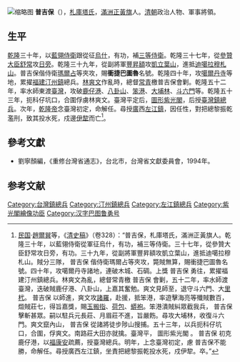 [[File:普吉保.jpg|缩略图]]
'''普吉保'''（{{bd|？||1800||catIdx=P普}}），[[札庫塔氏|札庫塔氏]]，[[滿洲|滿洲]][[正黃旗|正黃旗]]人。[[清朝|清朝]]政治人物、軍事將領。

==生平 ==
[[乾隆|乾隆]]三十年，以[[藍翎侍衛|藍翎侍衛]]跟從征[[烏什|烏什]]，有功，補[[三等侍衛|三等侍衛]]。乾隆三十七年，從[[參贊大臣|參贊大臣]][[舒常|舒常]]攻[[日旁|日旁]]。乾隆三十九年，從副將軍[[豐昇額|豐昇額]]攻[[凱立葉山|凱立葉山]]，進抵[[迪噶拉穆札山|迪噶拉穆札山]]。普吉保偕侍衛[[瑪爾占|瑪爾占]]等夾攻，賜'''衝捷巴圖魯'''名號。乾隆四十年，攻[[噶爾丹寺|噶爾丹寺]]等地，累擢[[福建|福建]][[汀州鎮|汀州鎮]]總兵。[[林爽文|林爽文]]作亂時，總督[[常青_(清朝)|常青]]檄普吉保會剿。乾隆五十二年，率水師東渡[[臺灣|臺灣]]，攻破[[鹿港鎮|鹿仔港]]、[[八卦山_(彰化縣)|八卦山]]、[[笨港|笨港]]、[[大埔林|大埔林]]、[[斗六市|斗六門]]等。乾隆五十三年，扼科仔坑口，合圍俘虜林爽文。臺灣平定后，[[紫光閣功臣像|圖形紫光閣]]，后授[[臺灣鎮總兵|臺灣鎮總兵]]。次年，[[乾隆帝|乾隆帝]]念臺灣初定，命解任。尋授[[廣|廣]]西[[左江鎮|左江鎮]]，因任性，對把總黎振乾濫刑，致其投水死，戍邊[[伊犂|伊犂]]而亡<ref>[[中華民國|民国]]·[[趙爾巽|趙爾巽]]等，《[[清史稿|清史稿]]》（卷328）：“普吉保，札庫塔氏，滿洲正黃旗人。乾隆三十年，以藍翎侍衛從軍征烏什，有功，補三等侍衛。三十七年，從參贊大臣舒常攻日旁，有功。三十九年，從副將軍豐昇額攻凱立葉山，進抵迪噶拉穆札山。賊分三隊， 普吉保 偕侍衛瑪爾占等夾攻，斃賊無算，賜衝捷巴圖魯名號。四十年，攻噶爾丹寺諸地，連破木城、石碉。上獎 普吉保 勇往，累擢福建汀州鎮總兵。林爽文為亂，總督常青檄 普吉保 會剿，五十二年，率水師渡臺灣，迭破賊鹿仔港、八卦山，上嘉其奮勉。爽文見師至，退守斗六門、大[[里杙|里杙]]。 普吉保 以師進，爽文攻[[諸羅|諸羅]]，赴援，抵笨港，率遊擊海亮等殲賊數百，燬賊莊七，得旨嘉獎，賜[[玉扳指|玉搬指]]、[[荷包|荷包]]、[[蟒袍|蟒袍]]。笨港潰賊糾眾截我兵， 普吉保 擊斬甚眾。嗣以駐兵元長莊、月眉莊不進，旨嚴飭。尋攻大埔林，收復斗六門。爽文竄內山， 普吉保 從諸將徒步陟山搜捕。五十三年，以兵扼科仔坑口，合圍，俘爽文。南路莊大田亦就擒。臺灣平， 圖形紫光閣 。 普吉保 初克鹿仔港，以[[福康安|福康安]]疏薦，授臺灣總兵。明年，上念臺灣初定，慮 普吉保不能勝，命解任。尋授廣西左江鎮，坐責把總黎振乾投水死，戍伊犂。卒。”</ref>。

==參考文獻==
*劉寧顏編，《重修台灣省通志》，台北市，台灣省文獻委員會，1994年。

==参考文献==
{{reflist}}
{{start box}}
{{s-before|[[柴大紀|柴大紀]]}}
{{s-title|[[台灣鎮總兵|台灣鎮總兵]]|1787年上任}}
{{s-after|[[蔡攀龍|蔡攀龍]]}}
{{s-before|[[蔡攀龍|蔡攀龍]]}}
{{s-title|[[台灣鎮總兵|台灣鎮總兵]]|1787年上任}}
{{s-after|[[奎林|奎林]]}}
{{end box}}
[[Category:台灣鎮總兵|Category:台灣鎮總兵]]
[[Category:汀州鎮總兵|Category:汀州鎮總兵]]
[[Category:左江鎮總兵|Category:左江鎮總兵]]
[[Category:紫光閣繪像功臣|Category:紫光閣繪像功臣]]
[[Category:汉字巴图鲁勇号|Category:汉字巴图鲁勇号]]